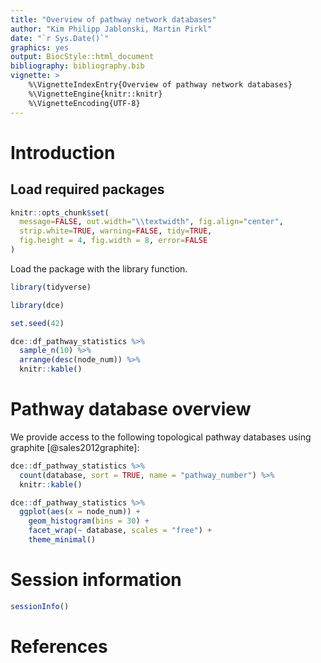 ```yaml
---
title: "Overview of pathway network databases"
author: "Kim Philipp Jablonski, Martin Pirkl"
date: "`r Sys.Date()`"
graphics: yes
output: BiocStyle::html_document
bibliography: bibliography.bib
vignette: >
    %\VignetteIndexEntry{Overview of pathway network databases}
    %\VignetteEngine{knitr::knitr}
    %\VignetteEncoding{UTF-8}
---
```


# Introduction

## Load required packages

```r
knitr::opts_chunk$set(
  message=FALSE, out.width="\\textwidth", fig.align="center",
  strip.white=TRUE, warning=FALSE, tidy=TRUE,
  fig.height = 4, fig.width = 8, error=FALSE
)
```

Load the package with the library function.

```r
library(tidyverse)

library(dce)

set.seed(42)
```

```r
dce::df_pathway_statistics %>%
  sample_n(10) %>%
  arrange(desc(node_num)) %>%
  knitr::kable()
```

# Pathway database overview

We provide access to the following topological pathway databases using graphite [@sales2012graphite]:

```r
dce::df_pathway_statistics %>%
  count(database, sort = TRUE, name = "pathway_number") %>%
  knitr::kable()
```

```r
dce::df_pathway_statistics %>%
  ggplot(aes(x = node_num)) +
    geom_histogram(bins = 30) +
    facet_wrap(~ database, scales = "free") +
    theme_minimal()
```

# Session information

```r
sessionInfo()
```

# References
